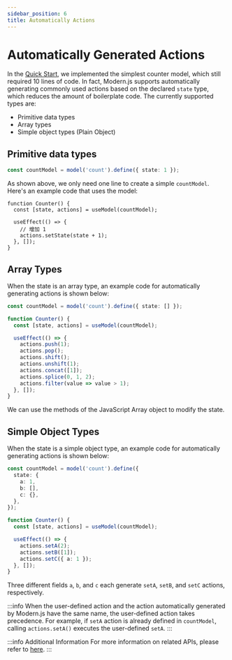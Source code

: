 ```yaml
---
sidebar_position: 6
title: Automatically Actions
---
```

# Automatically Generated Actions

In the [Quick Start](/guides/topic-detail/model/quick-start), we implemented the simplest counter model, which still required 10 lines of code. In fact, Modern.js supports automatically generating commonly used actions based on the declared `state` type, which reduces the amount of boilerplate code. The currently supported types are:

- Primitive data types
- Array types
- Simple object types (Plain Object)

## Primitive data types

```ts
const countModel = model('count').define({ state: 1 });
```

As shown above, we only need one line to create a simple `countModel`. Here's an example code that uses the model:

```tsx
function Counter() {
  const [state, actions] = useModel(countModel);

  useEffect(() => {
    // 增加 1
    actions.setState(state + 1);
  }, []);
}
```

## Array Types

When the state is an array type, an example code for automatically generating actions is shown below:

```ts
const countModel = model('count').define({ state: [] });

function Counter() {
  const [state, actions] = useModel(countModel);

  useEffect(() => {
    actions.push(1);
    actions.pop();
    actions.shift();
    actions.unshift(1);
    actions.concat([1]);
    actions.splice(0, 1, 2);
    actions.filter(value => value > 1);
  }, []);
}
```

We can use the methods of the JavaScript Array object to modify the state.

## Simple Object Types

When the state is a simple object type, an example code for automatically generating actions is shown below:

```ts
const countModel = model('count').define({
  state: {
    a: 1,
    b: [],
    c: {},
  },
});

function Counter() {
  const [state, actions] = useModel(countModel);

  useEffect(() => {
    actions.setA(2);
    actions.setB([1]);
    actions.setC({ a: 1 });
  }, []);
}
```

Three different fields `a`, `b`, and `c` each generate `setA`, `setB`, and `setC` actions, respectively.

:::info
When the user-defined action and the action automatically generated by Modern.js have the same name, the user-defined action takes precedence. For example, if `setA` action is already defined in `countModel`, calling `actions.setA()` executes the user-defined `setA`.
:::

:::info Additional Information
For more information on related APIs, please refer to [here](/apis/app/runtime/model/auto-actions).
:::

